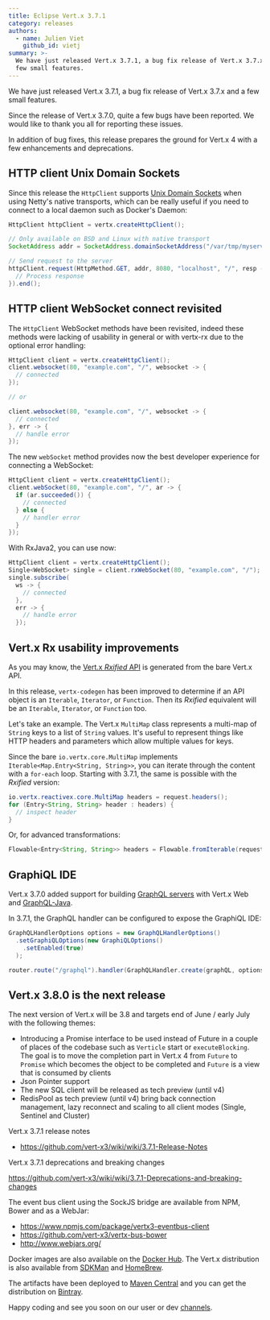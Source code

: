 ```yaml
---
title: Eclipse Vert.x 3.7.1
category: releases
authors:
  - name: Julien Viet
    github_id: vietj
summary: >-
  We have just released Vert.x 3.7.1, a bug fix release of Vert.x 3.7.x and a
  few small features.
---
```


We have just released Vert.x 3.7.1, a bug fix release of Vert.x 3.7.x and a few small features.

Since the release of Vert.x 3.7.0, quite a few bugs have been reported. We would like to thank you all for reporting these issues.

In addition of bug fixes, this release prepares the ground for Vert.x 4 with a few enhancements and deprecations.

## HTTP client Unix Domain Sockets

Since this release the `HttpClient` supports [Unix Domain Sockets](https://en.wikipedia.org/wiki/Unix_domain_socket) when using
Netty's native transports, which can be really useful if you need to connect to a local daemon such as Docker's Daemon:

```java
HttpClient httpClient = vertx.createHttpClient();

// Only available on BSD and Linux with native transport
SocketAddress addr = SocketAddress.domainSocketAddress("/var/tmp/myservice.sock");

// Send request to the server
httpClient.request(HttpMethod.GET, addr, 8080, "localhost", "/", resp -> {
  // Process response
}).end();
```

## HTTP client WebSocket connect revisited

The `HttpClient` WebSocket methods have been revisited, indeed these methods were lacking of usability in general or
with vertx-rx due to the optional error handling:

```java
HttpClient client = vertx.createHttpClient();
client.websocket(80, "example.com", "/", websocket -> {
  // connected
});

// or

client.websocket(80, "example.com", "/", websocket -> {
  // connected
}, err -> {
  // handle error
});

```

The new `webSocket` method provides now the best developer experience for connecting a WebSocket:

```java
HttpClient client = vertx.createHttpClient();
client.webSocket(80, "example.com", "/", ar -> {
  if (ar.succeeded()) {
    // connected
  } else {
    // handler error
  }
});
```

With RxJava2, you can use now:

```java
HttpClient client = vertx.createHttpClient();
Single<WebSocket> single = client.rxWebSocket(80, "example.com", "/");
single.subscribe(
  ws -> {
    // connected
  },
  err -> {
    // handle error
  });
```

## Vert.x Rx usability improvements

As you may know, the [Vert.x _Rxified_ API](/docs/vertx-rx/java2/#_rxified_api) is generated from the bare Vert.x API.

In this release, `vertx-codegen` has been improved to determine if an API object is an `Iterable`, `Iterator`, or `Function`.
Then its _Rxified_ equivalent will be an `Iterable`, `Iterator`, or `Function` too.

Let's take an example.
The Vert.x `MultiMap` class represents a multi-map of `String` keys to a list of `String` values.
It's useful to represent things like HTTP headers and parameters which allow multiple values for keys.

Since the bare `io.vertx.core.MultiMap` implements `Iterable<Map.Entry<String, String>>`, you can iterate through the content with a `for-each` loop.
Starting with 3.7.1, the same is possible with the _Rxified_ version:

```java
io.vertx.reactivex.core.MultiMap headers = request.headers();
for (Entry<String, String> header : headers) {
  // inspect header  
}
```

Or, for advanced transformations:

```java
Flowable<Entry<String, String>> headers = Flowable.fromIterable(request.headers());
```

## GraphiQL IDE

Vert.x 3.7.0 added support for building [GraphQL servers](https://vertx.io/docs/vertx-web-graphql/java/) with Vert.x Web and [GraphQL-Java](http://graphql-java.com/).

In 3.7.1, the GraphQL handler can be configured to expose the GraphiQL IDE:

```java
GraphQLHandlerOptions options = new GraphQLHandlerOptions()
  .setGraphiQLOptions(new GraphiQLOptions()
    .setEnabled(true)
  );

router.route("/graphql").handler(GraphQLHandler.create(graphQL, options));
```

## Vert.x 3.8.0 is the next release

The next version of Vert.x will be 3.8 and targets end of June / early July with the following themes:

- Introducing a Promise interface to be used instead of Future in a couple of places of the codebase such as `Verticle` start or
`executeBlocking`. The goal is to move the completion part in Vert.x 4 from `Future` to `Promise` which becomes the object to be
completed and `Future` is a view that is consumed by clients
- Json Pointer support
- The new SQL client will be released as tech preview (until v4)
- RedisPool as tech preview (until v4) bring back connection management, lazy reconnect and scaling to all client modes (Single, Sentinel and Cluster)

Vert.x 3.7.1 release notes

* https://github.com/vert-x3/wiki/wiki/3.7.1-Release-Notes

Vert.x 3.7.1 deprecations and breaking changes

https://github.com/vert-x3/wiki/wiki/3.7.1-Deprecations-and-breaking-changes

The event bus client using the SockJS bridge are available from NPM, Bower and as a WebJar:

* https://www.npmjs.com/package/vertx3-eventbus-client
* https://github.com/vert-x3/vertx-bus-bower
* http://www.webjars.org/

Docker images are also available on the [Docker Hub](https://hub.docker.com/u/vertx/). The Vert.x distribution is also available from [SDKMan](http://sdkman.io/index.html) and [HomeBrew](http://brew.sh/).

The artifacts have been deployed to [Maven Central](http://search.maven.org/#search%7Cga%7C1%7Cg%3A%22io.vertx%22%20AND%20v%3A%223.6.3%22) and you can get the distribution on [Bintray](https://bintray.com/vertx/downloads/distribution/3.7.1/view).

Happy coding and see you soon on our user or dev [channels](https://vertx.io/community).
